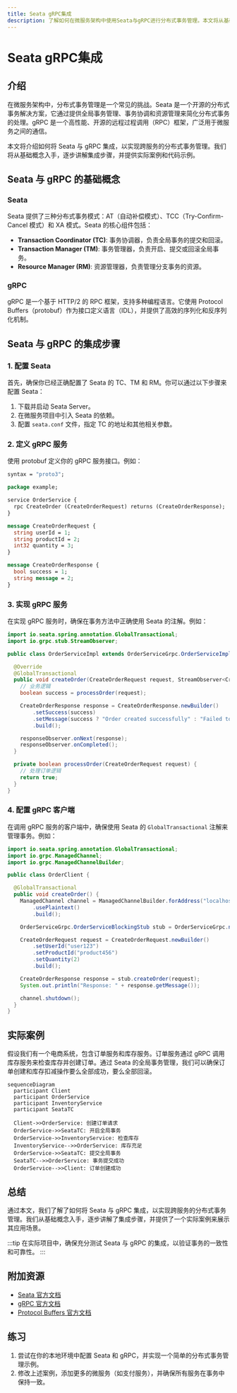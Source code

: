 ```yaml
---
title: Seata gRPC集成
description: 了解如何在微服务架构中使用Seata与gRPC进行分布式事务管理。本文将从基础概念入手，逐步讲解Seata与gRPC的集成方法，并提供实际案例和代码示例。
---
```


# Seata gRPC集成

## 介绍

在微服务架构中，分布式事务管理是一个常见的挑战。Seata 是一个开源的分布式事务解决方案，它通过提供全局事务管理、事务协调和资源管理来简化分布式事务的处理。gRPC 是一个高性能、开源的远程过程调用（RPC）框架，广泛用于微服务之间的通信。

本文将介绍如何将 Seata 与 gRPC 集成，以实现跨服务的分布式事务管理。我们将从基础概念入手，逐步讲解集成步骤，并提供实际案例和代码示例。

## Seata 与 gRPC 的基础概念

### Seata

Seata 提供了三种分布式事务模式：AT（自动补偿模式）、TCC（Try-Confirm-Cancel 模式）和 XA 模式。Seata 的核心组件包括：

- **Transaction Coordinator (TC)**: 事务协调器，负责全局事务的提交和回滚。
- **Transaction Manager (TM)**: 事务管理器，负责开启、提交或回滚全局事务。
- **Resource Manager (RM)**: 资源管理器，负责管理分支事务的资源。

### gRPC

gRPC 是一个基于 HTTP/2 的 RPC 框架，支持多种编程语言。它使用 Protocol Buffers（protobuf）作为接口定义语言（IDL），并提供了高效的序列化和反序列化机制。

## Seata 与 gRPC 的集成步骤

### 1. 配置 Seata

首先，确保你已经正确配置了 Seata 的 TC、TM 和 RM。你可以通过以下步骤来配置 Seata：

1. 下载并启动 Seata Server。
2. 在微服务项目中引入 Seata 的依赖。
3. 配置 `seata.conf` 文件，指定 TC 的地址和其他相关参数。

### 2. 定义 gRPC 服务

使用 protobuf 定义你的 gRPC 服务接口。例如：

```proto
syntax = "proto3";

package example;

service OrderService {
  rpc CreateOrder (CreateOrderRequest) returns (CreateOrderResponse);
}

message CreateOrderRequest {
  string userId = 1;
  string productId = 2;
  int32 quantity = 3;
}

message CreateOrderResponse {
  bool success = 1;
  string message = 2;
}
```

### 3. 实现 gRPC 服务

在实现 gRPC 服务时，确保在事务方法中正确使用 Seata 的注解。例如：

```java
import io.seata.spring.annotation.GlobalTransactional;
import io.grpc.stub.StreamObserver;

public class OrderServiceImpl extends OrderServiceGrpc.OrderServiceImplBase {

  @Override
  @GlobalTransactional
  public void createOrder(CreateOrderRequest request, StreamObserver<CreateOrderResponse> responseObserver) {
    // 业务逻辑
    boolean success = processOrder(request);

    CreateOrderResponse response = CreateOrderResponse.newBuilder()
        .setSuccess(success)
        .setMessage(success ? "Order created successfully" : "Failed to create order")
        .build();

    responseObserver.onNext(response);
    responseObserver.onCompleted();
  }

  private boolean processOrder(CreateOrderRequest request) {
    // 处理订单逻辑
    return true;
  }
}
```

### 4. 配置 gRPC 客户端

在调用 gRPC 服务的客户端中，确保使用 Seata 的 `GlobalTransactional` 注解来管理事务。例如：

```java
import io.seata.spring.annotation.GlobalTransactional;
import io.grpc.ManagedChannel;
import io.grpc.ManagedChannelBuilder;

public class OrderClient {

  @GlobalTransactional
  public void createOrder() {
    ManagedChannel channel = ManagedChannelBuilder.forAddress("localhost", 50051)
        .usePlaintext()
        .build();

    OrderServiceGrpc.OrderServiceBlockingStub stub = OrderServiceGrpc.newBlockingStub(channel);

    CreateOrderRequest request = CreateOrderRequest.newBuilder()
        .setUserId("user123")
        .setProductId("product456")
        .setQuantity(2)
        .build();

    CreateOrderResponse response = stub.createOrder(request);
    System.out.println("Response: " + response.getMessage());

    channel.shutdown();
  }
}
```

## 实际案例

假设我们有一个电商系统，包含订单服务和库存服务。订单服务通过 gRPC 调用库存服务来检查库存并创建订单。通过 Seata 的全局事务管理，我们可以确保订单创建和库存扣减操作要么全部成功，要么全部回滚。

```mermaid
sequenceDiagram
  participant Client
  participant OrderService
  participant InventoryService
  participant SeataTC

  Client->>OrderService: 创建订单请求
  OrderService->>SeataTC: 开启全局事务
  OrderService->>InventoryService: 检查库存
  InventoryService-->>OrderService: 库存充足
  OrderService->>SeataTC: 提交全局事务
  SeataTC-->>OrderService: 事务提交成功
  OrderService-->>Client: 订单创建成功
```

## 总结

通过本文，我们了解了如何将 Seata 与 gRPC 集成，以实现跨服务的分布式事务管理。我们从基础概念入手，逐步讲解了集成步骤，并提供了一个实际案例来展示其应用场景。

:::tip
在实际项目中，确保充分测试 Seata 与 gRPC 的集成，以验证事务的一致性和可靠性。
:::

## 附加资源

- [Seata 官方文档](https://seata.io/zh-cn/docs/overview/what-is-seata.html)
- [gRPC 官方文档](https://grpc.io/docs/)
- [Protocol Buffers 官方文档](https://developers.google.com/protocol-buffers)

## 练习

1. 尝试在你的本地环境中配置 Seata 和 gRPC，并实现一个简单的分布式事务管理示例。
2. 修改上述案例，添加更多的微服务（如支付服务），并确保所有服务在事务中保持一致。